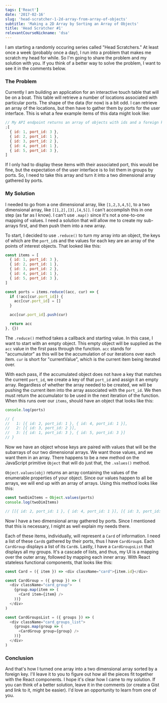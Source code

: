 ```yaml
---
tags: ['React']
date: '2017-02-16'
slug: 'head-scratcher-1-2d-array-from-array-of-objects'
subtitle: 'Making a 2D Array by Sorting an Array of Objects'
title: 'Head Scratcher #1'
relevantCourseNickname: 'dsa'
---
```


I am starting a randomly occuring series called "Head Scratchers." At least once a week (probably once a day), I run into a problem that makes me scratch my head for while. So I'm going to share the problem and my solution with you. If you think of a better way to solve the problem, I want to see it in the comments below.

### The Problem

Currently I am building an application for an interactive touch table that will be on a boat. This table will retrieve a number of locations associated with particular ports. The shape of the data (for now) is a bit odd. I can retrieve an array of the locations, but then have to gather them by ports for the user interface. This is what a few example items of this data might look like:

```javascript
// My API endpoint returns an array of objects with ids and a foreign key to a port
;[
  { id: 1, port_id: 3 },
  { id: 2, port_id: 1 },
  { id: 3, port_id: 2 },
  { id: 4, port_id: 1 },
  { id: 5, port_id: 3 },
]
```

If I only had to display these items with their associated port, this would be fine, but the expectation of the user interface is to list them in groups by ports. So, I need to take this array and turn it into a two dimensional array gathered by ports.

### My Solution

I needed to go from a one dimensional array, like `[1,2,3,4,5]`, to a two dimensional array, like `[[1,2],[3],[4,5]]`. I can't accomplish this in one step (as far as I know). I can't use `.map()` since it's not a one-to-one mapping of values. I need a solution that will allow me to create my sub-arrays first, and then push them into a new array.

To start, I decided to use `.reduce()` to turn my array into an object, the keys of which are the `port_id`s and the values for each key are an array of the points of interest objects. That looked like this:

```javascript
const items = [
  { id: 1, port_id: 3 },
  { id: 2, port_id: 1 },
  { id: 3, port_id: 2 },
  { id: 4, port_id: 1 },
  { id: 5, port_id: 3 },
]

const ports = items.reduce((acc, cur) => {
  if (!acc[cur.port_id]) {
    acc[cur.port_id] = []
  }

  acc[cur.port_id].push(cur)

  return acc
}, {})
```

The `.reduce()` method takes a callback and starting value. In this case, I want to start with an empty object. This empty object will be supplied as the `acc` value in the first pass through the function. `acc` stands for "accumulator" as this will be the accumulation of our iterations over each item. `cur` is short for "currentValue", which is the current item being iterated over.

With each pass, if the accumulated object does not have a key that matches the current `port_id`, we create a key of that `port_id` and assign it an empty array. Regardless of whether the array needed to be created, we will be pushing the current item into the array associated with the `port_id`. We then must return the accumulator to be used in the next iteration of the function. When this runs over our `items`, should have an object that looks like this:

```javascript
console.log(ports)

// {
//   1: [{ id: 2, port_id: 1 }, { id: 4, port_id: 1 }],
//   2: [{ id: 3, port_id: 2 }],
//   3: [{ id: 1, port_id: 3 }, { id: 5, port_id: 3 }]
// }
```

Now we have an object whose keys are paired with values that will be the subarrays of our two dimensional arrays. We want those values, and we want them in an array. There happens to be a new method on the JavaScript primitive `Object` that will do just that, the `.values()` method.

`Object.values(obj)` returns an array containing the values of the enumerable properties of your object. Since our values happen to all be arrays, we will end up with an array of arrays. Using this method looks like this:

```javascript
const twoDimItems = Object.values(ports)
console.log(twoDimItems)

// [[{ id: 2, port_id: 1 }, { id: 4, port_id: 1 }], [{ id: 3, port_id: 2 }], [{ id: 1, port_id: 3 }, { id: 5, port_id: 3 }]]
```

Now I have a two dimensional array gathered by ports. Since I mentioned that this is necessary, I might as well explain my needs there.

Each of these items, individually, will represent a `Card` of information. I need a list of these `Card`s gathered by their ports, thus I have `CardGroup`s. Each `CardGroup` displays a list of its `Card`s. Lastly, I have a `CardGroupsList` that displays all my groups. It's a cascade of lists, and thus, my UI is a mapping over the outer array, followed by mapping each inner array. With React stateless functional components, that looks like this:

```javascript
const Card = ({ item }) => <div className="card">{item.id}</div>

const CardGroup = ({ group }) => (
  <div className="card_group">
    {group.map(item => (
      <Card item={item} />
    ))}
  </div>
)

const CardGroupsList = ({ groups }) => (
  <div className="card_groups_list">
    {groups.map(group => (
      <CardGroup group={group} />
    ))}
  </div>
)
```

### Conclusion

And that's how I turned one array into a two dimensional array sorted by a foreign key. I'll leave it to you to figure out how all the pieces fit together with the React components. I hope it's clear how I came to my solution. If you can think of a better solution, leave it in the comments (or create a Gist and link to it, might be easier). I'd love an opportunity to learn from one of you.
